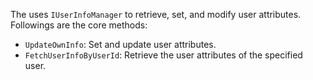 <PlatformWrapper platform="windows">

The <Vg k="CHAT_SDK"/> uses `IUserInfoManager` to retrieve, set, and modify user attributes. Followings are the core methods:
- `UpdateOwnInfo`: Set and update user attributes.
- `FetchUserInfoByUserId`: Retrieve the user attributes of the specified user.

</PlatformWrapper>